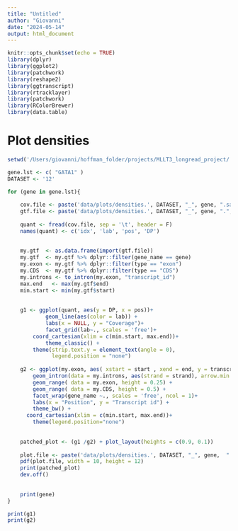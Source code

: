 ```yaml
---
title: "Untitled"
author: "Giovanni"
date: "2024-05-14"
output: html_document
---
```


```r
knitr::opts_chunk$set(echo = TRUE)
library(dplyr)
library(ggplot2)
library(patchwork)
library(reshape2)
library(ggtranscript)
library(rtracklayer)
library(patchwork)
library(RColorBrewer)
library(data.table)
```


# Plot densities

```r

setwd('/Users/giovanni/hoffman_folder/projects/MLLT3_longread_project/') # change

gene.lst <- c( "GATA1" )
DATASET <- '12'

for (gene in gene.lst){
  
    cov.file <- paste('data/plots/densities.', DATASET, "_", gene, ".sashimi", sep = "") #sashimi file
    gtf.file <- paste('data/plots/densities.', DATASET, "_", gene, ".", gene, ".gtf", sep = "") #gtf file
    
    quant <- fread(cov.file, sep = '\t', header = F)
    names(quant) <- c('idx', 'lab', 'pos', 'DP')
       
    
    my.gtf  <- as.data.frame(import(gtf.file))
    my.gtf  <- my.gtf %>% dplyr::filter(gene_name == gene) 
    my.exon <- my.gtf %>% dplyr::filter(type == "exon") 
    my.CDS  <- my.gtf %>% dplyr::filter(type == "CDS") 
    my.introns <- to_intron(my.exon, "transcript_id") 
    max.end   <- max(my.gtf$end)
    min.start <- min(my.gtf$start)
    
        
    g1 <- ggplot(quant, aes(y = DP, x = pos))+
    		geom_line(aes(color = lab)) +
    		labs(x = NULL, y = "Coverage")+
    		facet_grid(lab~., scales = 'free')+
        coord_cartesian(xlim = c(min.start, max.end))+
    		theme_classic() +
        theme(strip.text.y = element_text(angle = 0),
              legend.position = "none")
    
    g2 <- ggplot(my.exon, aes( xstart = start , xend = end, y = transcript_id)) +
    	geom_intron(data = my.introns, aes(strand = strand), arrow.min.intron.length = 50000, size = 0.3)+
    	geom_range( data = my.exon, height = 0.25) +
    	geom_range( data = my.CDS, height = 0.5) +
    	facet_wrap(gene_name ~., scales = 'free', ncol = 1)+
    	labs(x = "Position", y = "Transcript id") + 
    	theme_bw() + 
      coord_cartesian(xlim = c(min.start, max.end))+
    	theme(legend.position="none")
    
 
    patched_plot <- (g1 /g2) + plot_layout(heights = c(0.9, 0.1))
    
    plot.file <- paste('data/plots/densities.', DATASET, "_", gene,  ".density_plot.pdf", sep = "") 
    pdf(plot.file, width = 10, height = 12)
    print(patched_plot)
    dev.off()
    
    
    print(gene)
}

print(g1)
print(g2)

```

